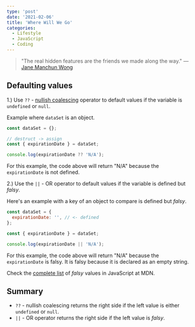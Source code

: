 ```yaml
---
type: 'post'
date: '2021-02-06'
title: 'Where Will We Go'
categories:
  - Lifestyle
  - JavaScript
  - Coding
---
```


> "The real hidden features are the friends we made along the way."
> &mdash; [Jane Manchun Wong](https://twitter.com/wongmjane)

## Defaulting values

1.) Use `??` - [nullish coalescing](https://developer.mozilla.org/en-US/docs/Web/JavaScript/Reference/Operators/Nullish**coalescing**operator) operator to default values if the variable is `undefined` or `null`.

Example where `dataSet` is an object.

```javascript
const dataSet = {};

// destruct -> assign
const { expirationDate } = dataSet;

console.log(expirationDate ?? 'N/A');
```

For this example, the code above will return "N/A" because the `expirationDate` is not defined.

2.) Use the `||` - OR operator to default values if the variable is defined but _falsy_.

Here's an example with a key of an object to compare is defined but _falsy_.

```javascript
const dataSet = {
  expirationDate: '', // <- defined
};

const { expirationDate } = dataSet;

console.log(expirationDate || 'N/A');
```

For this example, the code above will return "N/A" because the `expirationDate` is falsy. It is falsy because it is declared as an empty string.

Check the [complete list](https://developer.mozilla.org/en-US/docs/Glossary/Falsy) of _falsy_ values in JavaScript at MDN.

## Summary

- `??` - nullish coalescing returns the right side if the left value is either `undefined` or `null`.
- `||` - OR operator returns the right side if the left value is _falsy_.

<YouTubeVideo src="https://www.youtube.com/watch?v=jBB7qCGq5kI" />
